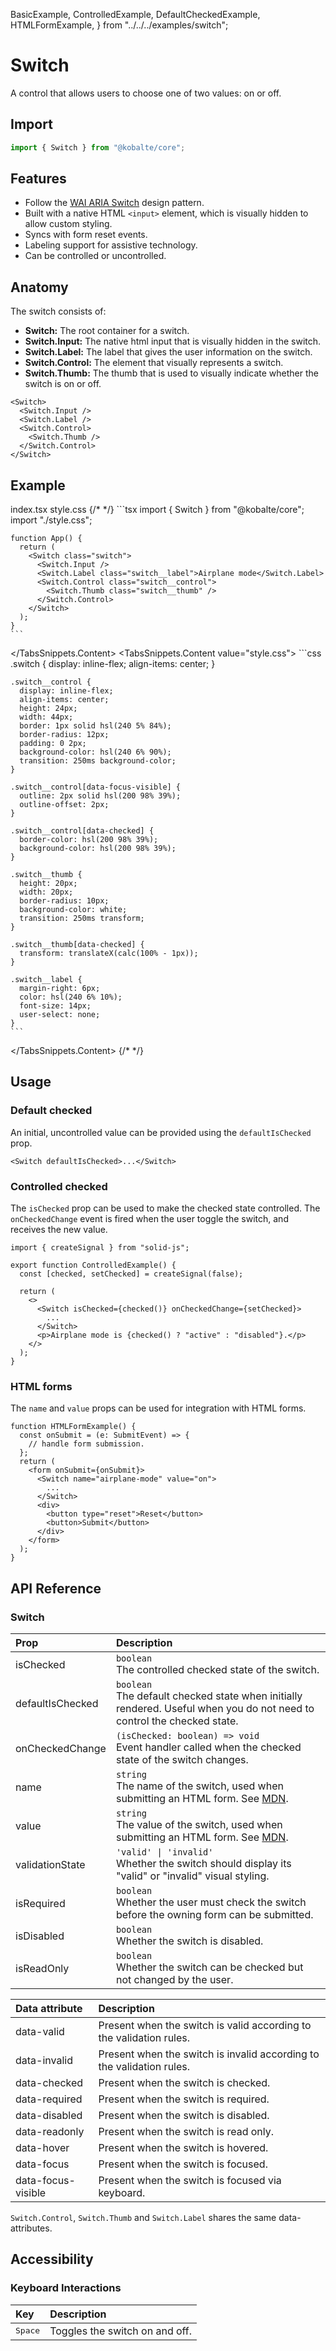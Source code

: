   BasicExample,
  ControlledExample,
  DefaultCheckedExample,
  HTMLFormExample,
} from "../../../examples/switch";

# Switch

A control that allows users to choose one of two values: on or off.

## Import

```ts
import { Switch } from "@kobalte/core";
```

## Features

- Follow the [WAI ARIA Switch](https://www.w3.org/WAI/ARIA/apg/patterns/switch/) design pattern.
- Built with a native HTML `<input>` element, which is visually hidden to allow custom styling.
- Syncs with form reset events.
- Labeling support for assistive technology.
- Can be controlled or uncontrolled.

## Anatomy

The switch consists of:

- **Switch:** The root container for a switch.
- **Switch.Input:** The native html input that is visually hidden in the switch.
- **Switch.Label:** The label that gives the user information on the switch.
- **Switch.Control:** The element that visually represents a switch.
- **Switch.Thumb:** The thumb that is used to visually indicate whether the switch is on or off.

```tsx
<Switch>
  <Switch.Input />
  <Switch.Label />
  <Switch.Control>
    <Switch.Thumb />
  </Switch.Control>
</Switch>
```

## Example

<Preview>
  <BasicExample />
</Preview>

<TabsSnippets>
  <TabsSnippets.List>
    <TabsSnippets.Trigger value="index.tsx">index.tsx</TabsSnippets.Trigger>
    <TabsSnippets.Trigger value="style.css">style.css</TabsSnippets.Trigger>
  </TabsSnippets.List>
  {/* <!-- prettier-ignore-start -->*/}
  <TabsSnippets.Content value="index.tsx">
    ```tsx
    import { Switch } from "@kobalte/core";
    import "./style.css";

    function App() {
      return (
        <Switch class="switch">
          <Switch.Input />
          <Switch.Label class="switch__label">Airplane mode</Switch.Label>
          <Switch.Control class="switch__control">
            <Switch.Thumb class="switch__thumb" />
          </Switch.Control>
        </Switch>
      );
    }
    ```

  </TabsSnippets.Content>
  <TabsSnippets.Content value="style.css">
    ```css
    .switch {
      display: inline-flex;
      align-items: center;
    }

    .switch__control {
      display: inline-flex;
      align-items: center;
      height: 24px;
      width: 44px;
      border: 1px solid hsl(240 5% 84%);
      border-radius: 12px;
      padding: 0 2px;
      background-color: hsl(240 6% 90%);
      transition: 250ms background-color;
    }

    .switch__control[data-focus-visible] {
      outline: 2px solid hsl(200 98% 39%);
      outline-offset: 2px;
    }

    .switch__control[data-checked] {
      border-color: hsl(200 98% 39%);
      background-color: hsl(200 98% 39%);
    }

    .switch__thumb {
      height: 20px;
      width: 20px;
      border-radius: 10px;
      background-color: white;
      transition: 250ms transform;
    }

    .switch__thumb[data-checked] {
      transform: translateX(calc(100% - 1px));
    }

    .switch__label {
      margin-right: 6px;
      color: hsl(240 6% 10%);
      font-size: 14px;
      user-select: none;
    }
    ```

  </TabsSnippets.Content>
  {/* <!-- prettier-ignore-end -->*/}
</TabsSnippets>

## Usage

### Default checked

An initial, uncontrolled value can be provided using the `defaultIsChecked` prop.

<Preview>
  <DefaultCheckedExample />
</Preview>

```tsx
<Switch defaultIsChecked>...</Switch>
```

### Controlled checked

The `isChecked` prop can be used to make the checked state controlled. The `onCheckedChange` event is fired when the user toggle the switch, and receives the new value.

<Preview>
  <ControlledExample />
</Preview>

```tsx {3,7,10}
import { createSignal } from "solid-js";

export function ControlledExample() {
  const [checked, setChecked] = createSignal(false);

  return (
    <>
      <Switch isChecked={checked()} onCheckedChange={setChecked}>
        ...
      </Switch>
      <p>Airplane mode is {checked() ? "active" : "disabled"}.</p>
    </>
  );
}
```

### HTML forms

The `name` and `value` props can be used for integration with HTML forms.

<Preview>
  <HTMLFormExample />
</Preview>

```tsx {6}
function HTMLFormExample() {
  const onSubmit = (e: SubmitEvent) => {
    // handle form submission.
  };
  return (
    <form onSubmit={onSubmit}>
      <Switch name="airplane-mode" value="on">
        ...
      </Switch>
      <div>
        <button type="reset">Reset</button>
        <button>Submit</button>
      </div>
    </form>
  );
}
```

## API Reference

### Switch

| Prop             | Description                                                                                                                                                             |
| :--------------- | :---------------------------------------------------------------------------------------------------------------------------------------------------------------------- |
| isChecked        | `boolean` <br/> The controlled checked state of the switch.                                                                                                             |
| defaultIsChecked | `boolean` <br/> The default checked state when initially rendered. Useful when you do not need to control the checked state.                                            |
| onCheckedChange  | `(isChecked: boolean) => void` <br/> Event handler called when the checked state of the switch changes.                                                                 |
| name             | `string` <br/> The name of the switch, used when submitting an HTML form. See [MDN](https://developer.mozilla.org/en-US/docs/Web/HTML/Element/input#htmlattrdefname).   |
| value            | `string` <br/> The value of the switch, used when submitting an HTML form. See [MDN](https://developer.mozilla.org/en-US/docs/Web/HTML/Element/input#htmlattrdefvalue). |
| validationState  | `'valid' \| 'invalid'` <br/> Whether the switch should display its "valid" or "invalid" visual styling.                                                                 |
| isRequired       | `boolean` <br/> Whether the user must check the switch before the owning form can be submitted.                                                                         |
| isDisabled       | `boolean` <br/> Whether the switch is disabled.                                                                                                                         |
| isReadOnly       | `boolean` <br/> Whether the switch can be checked but not changed by the user.                                                                                          |

| Data attribute     | Description                                                           |
| :----------------- | :-------------------------------------------------------------------- |
| data-valid         | Present when the switch is valid according to the validation rules.   |
| data-invalid       | Present when the switch is invalid according to the validation rules. |
| data-checked       | Present when the switch is checked.                                   |
| data-required      | Present when the switch is required.                                  |
| data-disabled      | Present when the switch is disabled.                                  |
| data-readonly      | Present when the switch is read only.                                 |
| data-hover         | Present when the switch is hovered.                                   |
| data-focus         | Present when the switch is focused.                                   |
| data-focus-visible | Present when the switch is focused via keyboard.                      |

`Switch.Control`, `Switch.Thumb` and `Switch.Label` shares the same data-attributes.

## Accessibility

### Keyboard Interactions

| Key              | Description                    |
| :--------------- | :----------------------------- |
| <Kbd>Space</Kbd> | Toggles the switch on and off. |
